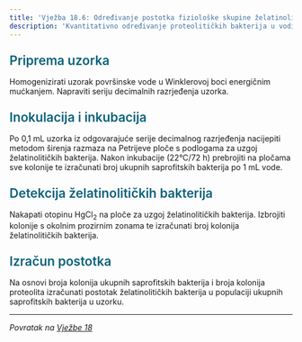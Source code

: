 ```yaml
---
title: 'Vježba 18.6: Određivanje postotka fiziološke skupine želatinolitičkih bakterija u populaciji ukupnih saprofitskih bakterija u vodi'
description: 'Kvantitativno određivanje proteolitičkih bakterija u vodi'
---
```


<h3 style="color: #096279; font-size: 1.4rem; font-weight: 600; margin: 1.5rem 0 1rem 0;">Priprema uzorka</h3>

Homogenizirati uzorak površinske vode u Winklerovoj boci energičnim mućkanjem. Napraviti seriju decimalnih razrjeđenja uzorka.

<h3 style="color: #096279; font-size: 1.4rem; font-weight: 600; margin: 1.5rem 0 1rem 0;">Inokulacija i inkubacija</h3>

Po 0,1 mL uzorka iz odgovarajuće serije decimalnog razrjeđenja nacijepiti metodom širenja razmaza na Petrijeve ploče s podlogama za uzgoj želatinolitičkih bakterija. Nakon inkubacije (22°C/72 h) prebrojiti na pločama sve kolonije te izračunati broj ukupnih saprofitskih bakterija po 1 mL vode.

<h3 style="color: #096279; font-size: 1.4rem; font-weight: 600; margin: 1.5rem 0 1rem 0;">Detekcija želatinolitičkih bakterija</h3>

Nakapati otopinu HgCl<sub>2</sub> na ploče za uzgoj želatinolitičkih bakterija. Izbrojiti kolonije s okolnim prozirnim zonama te izračunati broj kolonija želatinolitičkih bakterija.

<h3 style="color: #096279; font-size: 1.4rem; font-weight: 600; margin: 1.5rem 0 1rem 0;">Izračun postotka</h3>

Na osnovi broja kolonija ukupnih saprofitskih bakterija i broja kolonija proteolita izračunati postotak želatinolitičkih bakterija u populaciji ukupnih saprofitskih bakterija u uzorku.

---

*Povratak na [Vježbe 18](/poglavlje-18/vjezba-18)*

